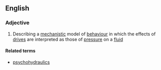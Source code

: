 ==English==

===Adjective===
{{en-adj}}

# {{context|psychology|lang=en}} Describing a [[mechanistic]] model of [[behaviour]] in which the effects of [[drive]]s are interpreted as those of [[pressure]] on a [[fluid]]

====Related terms====
* [[psychohydraulics]]